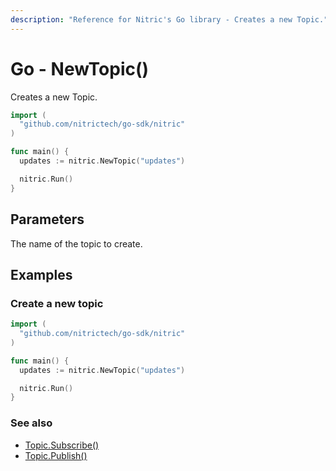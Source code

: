 ```yaml
---
description: "Reference for Nitric's Go library - Creates a new Topic."
---
```


# Go - NewTopic()

Creates a new Topic.

```go
import (
  "github.com/nitrictech/go-sdk/nitric"
)

func main() {
  updates := nitric.NewTopic("updates")

  nitric.Run()
}
```

## Parameters

<Properties>
  <Property name="name" required type="string">
    The name of the topic to create.
  </Property>
</Properties>

## Examples

### Create a new topic

```go
import (
  "github.com/nitrictech/go-sdk/nitric"
)

func main() {
  updates := nitric.NewTopic("updates")

  nitric.Run()
}
```

### See also

- [Topic.Subscribe()](./topic-subscribe)
- [Topic.Publish()](./topic-publish)
